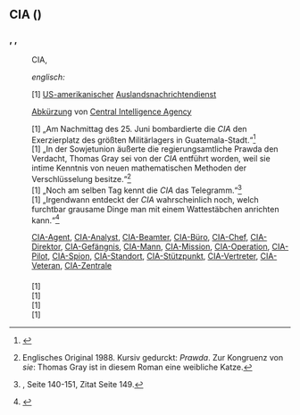 {{Siehe auch|[[čia]]}}
== CIA ({{Sprache|Deutsch}}) ==
=== {{Wortart|Abkürzung|Deutsch}}, {{mf}}, {{Wortart|Substantiv|Deutsch}} ===

{{Deutsch Substantiv Übersicht
|Genus 1=f
|Genus 2=m
|Nominativ Singular 1=CIA
|Nominativ Singular 2=CIA
|Nominativ Plural=—
|Genitiv Singular 1=CIA
|Genitiv Singular 2=CIA
|Genitiv Plural=—
|Dativ Singular 1=CIA
|Dativ Singular 2=CIA
|Dativ Plural=—
|Akkusativ Singular 1=CIA
|Akkusativ Singular 2=CIA
|Akkusativ Plural=—
|Bild=Seal of the Central Intelligence Agency.svg|mini|1|Logo der ''CIA''
}}

{{Worttrennung}}
:CIA, {{kPl.}}

{{Aussprache}}
:{{IPA}} ''englisch:'' {{Lautschrift|siːaɪ̯ˈɛɪ̯}}
:{{Hörbeispiele}} {{Audio|De-CIA.ogg}}

{{Bedeutungen}}
:[1] [[US-amerikanisch]]er [[Auslandsnachrichtendienst]]

{{Herkunft}}
:[[Abkürzung]] von [[Central Intelligence Agency]]

{{Beispiele}}
:[1] „Am Nachmittag des 25. Juni bombardierte die ''CIA'' den Exerzierplatz des größten Militärlagers in Guatemala-Stadt.“<ref>{{Literatur | Autor=Tim Weiner | Titel=CIA | TitelErg=Die ganze Geschichte | Auflage=6. | Verlag=Fischer Taschenbuch Verlag | Ort=Frankfurt am Main | Jahr=2012 | ISBN=978-3596178650 | Seiten=149 }}</ref>
:[1] „In der Sowjetunion äußerte die regierungsamtliche Prawda den Verdacht, Thomas Gray sei von der ''CIA'' entführt worden, weil sie intime Kenntnis von neuen mathematischen Methoden der Verschlüsselung besitze.“<ref>{{Literatur | Autor= Philip J. Davis | Titel= Pembrokes Katze | TitelErg= Die wundersame Geschichte über eine philosophierende Katze, ein altes mathematisches Problem und die Liebe| Verlag= Fischer Taschenbuch Verlag | Ort= Frankfurt/Main |Jahr= 1991| Seiten= 103.|ISBN= 3-596-10646-X}} Englisches Original 1988. Kursiv gedurckt: ''Prawda''. Zur Kongruenz von ''sie'': Thomas Gray ist in diesem Roman eine weibliche Katze.</ref>
:[1] „Noch am selben Tag kennt die ''CIA'' das Telegramm.“<ref>{{Literatur| Autor= Reymer Klüver| Titel= Die letzten Tage des Patrice Lumumba |Sammelwerk= GeoEpoche: Afrika 1415-1960| Nummer= Heft 66| Jahr=2014}}, Seite 140-151, Zitat Seite 149.</ref>
:[1] „Irgendwann entdeckt der ''CIA'' wahrscheinlich noch, welch furchtbar grausame Dinge man mit einem Wattestäbchen anrichten kann.“<ref>{{Literatur| Autor= Vince Ebert | Titel= Machen Sie sich frei! | TitelErg= Sonst tut es keiner für Sie| Verlag= Rowohlt Taschenbuch Verlag |Ort= Reinbek | Jahr= 2011 | ISBN= 978-3-499-62651-7 | Seiten= 190.}}</ref>

{{Wortbildungen}}
:[[CIA-Agent]], [[CIA-Analyst]], [[CIA-Beamter]], [[CIA-Büro]], [[CIA-Chef]], [[CIA-Direktor]], [[CIA-Gefängnis]], [[CIA-Mann]], [[CIA-Mission]], [[CIA-Operation]], [[CIA-Pilot]], [[CIA-Spion]], [[CIA-Standort]], [[CIA-Stützpunkt]], [[CIA-Vertreter]], [[CIA-Veteran]], [[CIA-Zentrale]]

==== {{Übersetzungen}} ====
{{Ü-Tabelle|Ü-links=
*{{en}}: [1] {{Ü|en|}}
*{{fr}}: [1] {{Ü|fr|}}
|Ü-rechts=
*{{it}}: [1] {{Ü|it|}}
*{{es}}: [1] {{Ü|es|}}
}}

{{Referenzen}}
:[1] {{Wikipedia|CIA}}
:[1] {{Ref-Abkürzungen|CIA}}
:[1] {{Ref-Duden|CIA}}
:[1] {{Ref-UniLeipzig|CIA}}

{{Quellen}}
